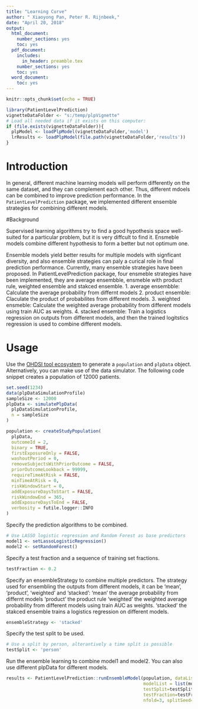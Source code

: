 ```yaml
---
title: "Learning Curve"
author: " Xiaoyong Pan, Peter R. Rijnbeek,"
date: "April 20, 2018"
output:   
  html_document:
    number_sections: yes
    toc: yes
  pdf_document:
    includes:
      in_header: preamble.tex
    number_sections: yes
    toc: yes
  word_document:
    toc: yes
---
```


```r
knitr::opts_chunk$set(echo = TRUE)
```

```r
library(PatientLevelPrediction)
vignetteDataFolder <- "s:/temp/plpVignette"
# Load all needed data if it exists on this computer:
if (file.exists(vignetteDataFolder)){
  plpModel <- loadPlpModel(vignetteDataFolder,'model')
  lrResults <- loadPlpModel(file.path(vignetteDataFolder,'results'))
}
```

\newpage
# Introduction

In general, different machine learning models will perform differently on the same dataset, and they can complement each other. Thus, different mdoels can be combined to improve prediction performance.
In the `PatientLevelPrediction` package, we implemented different ensemble strategies for combining different models.

#Background

Supervised learning algorithms try to find a good hypothesis space well-suited for a particular problem, but it is very diffcult to find it. Ensmeble models combine different hypothesis 
to form a better but not optimum one.

Ensemble models yield better results for multiple models with signficant diversity, and also ensemble strategies can paly a curical role in final prediction performance. Currently, many ensemble strategies have been proposed.
In PatientLevelPrediction package, four ensmeble strategies have been implemented, they are average ensembble, ensmeble with product rule, weighted ensemble and stakced ensemble.
1. average ensembble: Calculate the average probability from differnt models
2. product ensemble:  Claculate the product of probabilites from different models.
3. weighted ensmeble: Calculate the weighted average probability from different models using train AUC as weights.
4. stacked ensemble:  Train a logistics regression on outputs from different models, and then the trained logitstics regression is used to combine different models. 

# Usage

Use the [OHDSI tool ecosystem](https://github.com/OHDSI) to generate a `population` and `plpData` object. Alternatively, you can make use of the data simulator. The following code snippet creates a population of 12000 patients.

```r
set.seed(1234)
data(plpDataSimulationProfile)
sampleSize <- 12000
plpData <- simulatePlpData(
  plpDataSimulationProfile,
  n = sampleSize
)

population <- createStudyPopulation(
  plpData,
  outcomeId = 2,
  binary = TRUE,
  firstExposureOnly = FALSE,
  washoutPeriod = 0,
  removeSubjectsWithPriorOutcome = FALSE,
  priorOutcomeLookback = 99999,
  requireTimeAtRisk = FALSE,
  minTimeAtRisk = 0,
  riskWindowStart = 0,
  addExposureDaysToStart = FALSE,
  riskWindowEnd = 365,
  addExposureDaysToEnd = FALSE,
  verbosity = futile.logger::INFO
)
```

Specify the prediction algorithms to be combined.

```r
# Use LASSO logistic regression and Random Forest as base predictors
model1 <- setLassoLogisticRegression()
model2 <- setRandomForest()
```

Specify a test fraction and a sequence of training set fractions.

```r
testFraction <- 0.2

```

Specify an ensembleStrategy to combine multiple predictors. 
The strategy used for ensembling the outputs from different models, 
it can be 'mean', 'product',  'weighted' and 'stacked':
'mean'     the average probability from differnt models
'product'  the product rule
'weighted' the weighted average probability from different models using train AUC as weights.
'stacked'  the stakced ensemble trains a logistics regression on different models.

```r
ensembleStrategy <- 'stacked'

```

Specify the test split to be used.

```r
# Use a split by person, alterantively a time split is possible
testSplit <- 'person'
```

Run the ensemble learning to combine model1 and model2. You can also use different plpData for different models.

```r
results <- PatientLevelPrediction::runEnsembleModel(population, dataList = list(plpData, plpData), 
                                                    modelList = list(model1, model2),
                                                    testSplit=testSplit,
                                                    testFraction=testFraction,
                                                    nfold=3, splitSeed=1000, ensembleStrategy = ensembleStrategy) 
```



